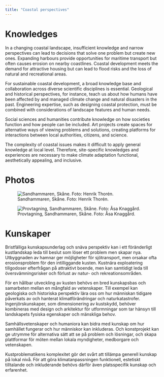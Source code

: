 ```yaml
---
title: "Coastal perspectives"
---
```


# Knowledges

In a changing coastal landscape, insufficient knowledge and narrow perspectives can lead to decisions that solve one problem but create new ones. Expanding harbours provide opportunities for maritime transport but often causes erosion on nearby coastlines. Coastal development meets the demand for attractive housing but can lead to flood risks and the loss of natural and recreational areas.

For sustainable coastal development, a broad knowledge base and collaboration across diverse scientific disciplines is essential. Geological and historical perspectives, for instance, teach us about how humans have been affected by and managed climate change and natural disasters in the past. Engineering expertise, such as designing coastal protection, must be combined with considerations of landscape features and human needs.

Social sciences and humanities contribute knowledge on how societies function and how people can be included. Art projects create spaces for alternative ways of viewing problems and solutions, creating platforms for interactions between local authorities, citizens, and science.

The complexity of coastal issues makes it difficult to apply general knowledge at local level. Therefore, site-specific knowledges and experiences are necessary to make climate adaptation functional, aesthetically appealing, and inclusive.

# Photos

![Sandhammaren, Skåne. Foto: Henrik Thorén.](../img/kunskap_vepa.jpg)

![Provtagning, Sandhammaren, Skåne. Foto: Åsa Knaggård.](../img/kunskap_liten.jpg)

# Kunskaper

Bristfälliga kunskapsunderlag och snäva perspektiv kan i ett föränderligt kustlandskap leda till beslut som löser ett problem men skapar nya. Utbyggnaden av hamnar ger möjligheter för sjötransport, men orsakar ofta erosionsproblem för den intilliggande kusten. Kustnära exploatering tillgodoser efterfrågan på attraktivt boende, men kan samtidigt leda till översvämningsrisker och förlust av natur- och rekreationsområden.

För en hållbar utveckling av kusten behövs en bred kunskapsbas och samarbeten mellan en mångfald av vetenskaper. Till exempel kan geologiska och historiska perspektiv lära oss om hur människan tidigare påverkats av och hanterat klimatförändringar och naturkatastrofer. Ingenjörskunskaper, som dimensionering av kustskydd, behöver kombineras med design och arkitektur för utformningar som tar hänsyn till landskapets fysiska egenskaper och mänskliga behov.

Samhällsvetenskaper och humaniora kan bidra med kunskap om hur samhället fungerar och hur människor kan inkluderas. Och konstprojekt kan ge utrymme för alternativa sätt att se på problem och lösningar, och skapa plattformar för möten mellan lokala myndigheter, medborgare och vetenskapen.

Kustproblematikens komplexitet gör det svårt att tillämpa generell kunskap på lokal nivå. För att göra klimatanpassningen funktionell, estetiskt tilltalande och inkluderande behövs därför även platsspecifik kunskap och erfarenhet.
